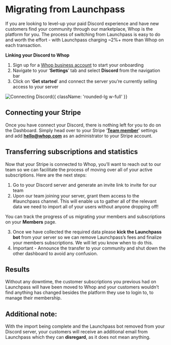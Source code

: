 
<HeroPattern />

<div className='lead'>

# Migrating from Launchpass

If you are looking to level-up your paid Discord experience and have new customers find your community through our marketplace, Whop is the platform for you. The process of switching from Launchpass is easy to do and worth the effort - with Launchpass charging ~2%+ more than Whop on each transaction. 

**Linking your Discord to Whop**

1. Sign up for a [Whop business account](https://dash.whop.com) to start your onboarding
2. Navigate to your ‘**Settings**’ tab and select **Discord** from the navigation bar
3. Click on ‘**Get started**’ and connect the server you’re currently selling access to your server

![Connecting Discord](https://i.imgur.com/86Su4Tm.gif){{ className: 'rounded-lg w-full' }}

## Connecting your Stripe

Once you have connect your Discord, there is nothing left for you to do on the Dashboard. Simply head over to your Stripe ‘**[Team member](https://dashboard.stripe.com/settings/team)**’ settings and add **hello@whop.com** as an administrator to your Stripe account. 

## Transferring subscriptions and statistics

Now that your Stripe is connected to Whop, you’ll want to reach out to our team so we can facilitate the process of moving over all of your active subscriptions. Here are the next steps:

1. Go to your Discord server and generate an invite link to invite for our team
2. Upon our team joining your server, grant them access to the #launchpass channel. This will enable us to gather all of the relevant data we need to import all of your users without anyone dropping off!

You can track the progress of us migrating your members and subscriptions on your **Members** page.

3. Once we have collected the required data please **kick the Launchpass bot** from your server so we can remove Launchpass’s fees and finalize your members subscriptions. We will let you know when to do this.
4. Important - Announce the transfer to your community and shut down the other dashboard to avoid any confusion.

## Results

Without any downtime, the customer subscriptions you previous had on Launchpass will have been moved to Whop and your customers wouldn’t find anything has changed besides the platform they use to login to, to manage their membership. 

## Additional note:

With the import being complete and the Launchpass bot removed from your Discord server, your customers will receive an additional email from Launchpass which they can **disregard**, as it does not mean anything.

</div>